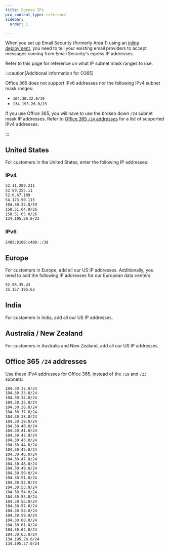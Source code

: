 ```yaml
---
title: Egress IPs
pcx_content_type: reference
sidebar:
  order: 1

---
```


When you set up Email Security (formerly Area 1) using an [inline deployment](/email-security/deployment/inline/), you need to tell your existing email providers to accept messages coming from Email Security's egress IP addresses.

Refer to this page for reference on what IP subnet mask ranges to use.

:::caution[Additional information for O365]

Office 365 does not support IPv6 addresses nor the following IPv4 subnet mask ranges:

* `104.30.32.0/19`
* `134.195.26.0/23`

If you use Office 365, you will have to use the broken down `/24` subnet mask IP addresses. Refer to [Office 365 `/24` addresses](#office-365-24-addresses) for a list of supported IPv4 addresses.


:::

## United States

For customers in the United States, enter the following IP addresses:

### IPv4

```txt
52.11.209.211
52.89.255.11
52.0.67.109
54.173.50.115
104.30.32.0/19
158.51.64.0/26
158.51.65.0/26
134.195.26.0/23
```

### IPv6

```txt
2405:8100:c400::/38
```

## Europe

For customers in Europe, add all our US IP addresses. Additionally, you need to add the following IP addresses for our European data centers:

```txt
52.58.35.43
35.157.195.63
```

## India

For customers in India, add all our US IP addresses.

## Australia / New Zealand

For customers in Australia and New Zealand, add all our US IP addresses.

## Office 365 `/24` addresses

Use these IPv4 addresses for Office 365, instead of the `/19` and `/23` subnets:

```txt
104.30.32.0/24
104.30.33.0/24
104.30.34.0/24
104.30.35.0/24
104.30.36.0/24
104.30.37.0/24
104.30.38.0/24
104.30.39.0/24
104.30.40.0/24
104.30.41.0/24
104.30.42.0/24
104.30.43.0/24
104.30.44.0/24
104.30.45.0/24
104.30.46.0/24
104.30.47.0/24
104.30.48.0/24
104.30.49.0/24
104.30.50.0/24
104.30.51.0/24
104.30.52.0/24
104.30.53.0/24
104.30.54.0/24
104.30.55.0/24
104.30.56.0/24
104.30.57.0/24
104.30.58.0/24
104.30.59.0/24
104.30.60.0/24
104.30.61.0/24
104.30.62.0/24
104.30.63.0/24
134.195.26.0/24
134.195.27.0/24
```
